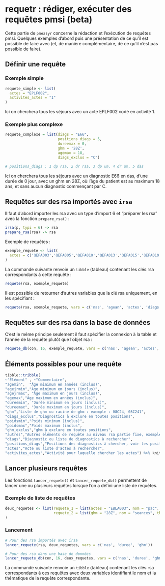 # requetr : rédiger, exécuter des requêtes pmsi (beta)

Cette partie de `pmeasyr` concerne la rédaction et l'exécution de requêtes pmsi. Quelques exemples d'abord puis une présentation de ce qu'il est possible de faire avec (et, de manière complémentaire, de ce qu'il n'est pas possible de faire).


## Définir une requête

### Exemple simple

```r
requete_simple <- list(
  actes = "EPLF002", 
  activites_actes = "1"
)
```

Ici on cherchera tous les séjours avec un acte EPLF002 codé en activité 1.

### Exemple plus complexe

```r
requete_complexe = list(diags = "E66", 
                        positions_diags = 5, 
                        dureemax = 0,
                        ghm = '28Z',
                        agemax = 18,
                        diags_exclus = "C")

# positions_diags : 1 dp rsa, 2 dr rsa, 3 dp um, 4 dr um, 5 das
```

Ici on cherchera tous les séjours avec un diagnostic E66 en das, d'une durée de 0 jour, avec un ghm en 28Z, où l'âge du patient est au maximum 18 ans, et sans aucun diagnostic commençant par C.

## Requêtes sur des rsa importés avec `irsa`

Il faut d'abord importer les rsa avec un type d'import 6 et "préparer les rsa" avec la fonction `prepare_rsa()` : 

```r
irsa(p, typi = 6) -> rsa
prepare_rsa(rsa) -> rsa
```

Exemple de requêtes : 

```r
exemple_requete <- list(
  actes = c('QEFA003','QEFA005','QEFA010','QEFA013','QEFA015','QEFA019','QEFA020')
)
```

La commande suivante renvoie un `tibble` (tableau) contenant les clés rsa correspondants à cette requête : 

```r
requete(rsa, exemple_requete)
```

Il est possible de retourner d'autres variables que la clé rsa uniquement, en les spécifiant : 

```r
requete(rsa, exemple_requete, vars = c('nas', 'agean', 'actes', 'diags', 'ghm'))
```

## Requêtes sur des rsa dans la base de données

C'est le même principe seulement il faut spécifier la connexion à la table et l'année de la requête plutôt que l'objet rsa : 

```r
requete_db(con, 16, exemple_requete, vars = c('nas', 'agean', 'actes', 'diags', 'ghm'))
```


## Éléments possibles pour une requête

```r

tibble::tribble(
~"Élément" , ~"Commentaire",
"agemin",  "Âge minimum en années (inclus)",
"agejrmin","Âge minimum en jours (inclus)",
"agejrmax", "Âge maximum en jours (inclus)",
"agemax","Âge maximum en années (inclus)",
"dureemin", "Durée minimum en jours (inclus)",
"dureemax", "Durée maximum en jours (inclus)",
"ghm","Liste de ghm ou racine de ghm : exemple : 08C24, 08C241",
"diags_exclus","Diagnostics à exclure en toutes positions",
"poidsmin","Poids minimum (inclus)",
"poidsmax","Poids maximum (inclus",
"ghm_exclus","ghm à exclure en toutes positions",
"autres","Autres éléments de requête au niveau rsa partie fixe, exemple 'agegest < 37'",
"diags","Diagnostic ou liste de diagnostics à rechercher",
"positions_diags","Positions des diagnostics à chercher, voir les positions de la table diags (de 1 à 5)",
"actes","Acte ou liste d'actes à rechercher",
"activites_actes","Activité pour laquelle chercher les actes") %>% knitr::kable()
```

## Lancer plusieurs requêtes

Les fonctions `lancer_requete()` et `lancer_requete_db()` permettent de lancer une ou plusieurs requêtes lorsque l'on a défini une liste de requêtes.

### Exemple de liste de requêtes

```r
deux_requetes <- list(requete_1 = list(actes = "EBLA003", nom = "pac", thematique = "pac"),
                      requete_2 = list(ghm = "28Z", nom = "seances", thematique = "CMD 28")
)
```

### Lancement 

```r
# Pour des rsa importés avec irsa
lancer_requete(rsa, deux_requetes, vars = c('nas', 'duree', 'ghm'))

# Pour des rsa dans une base de données
lancer_requete_db(con, 16, deux_requetes, vars = c('nas', 'duree', 'ghm'))
```

La commande suivante renvoie un `tibble` (tableau) contenant les clés rsa correspondants à ces requêtes avec deux variables identifiant le nom et la thématique de la requête correspondante.



